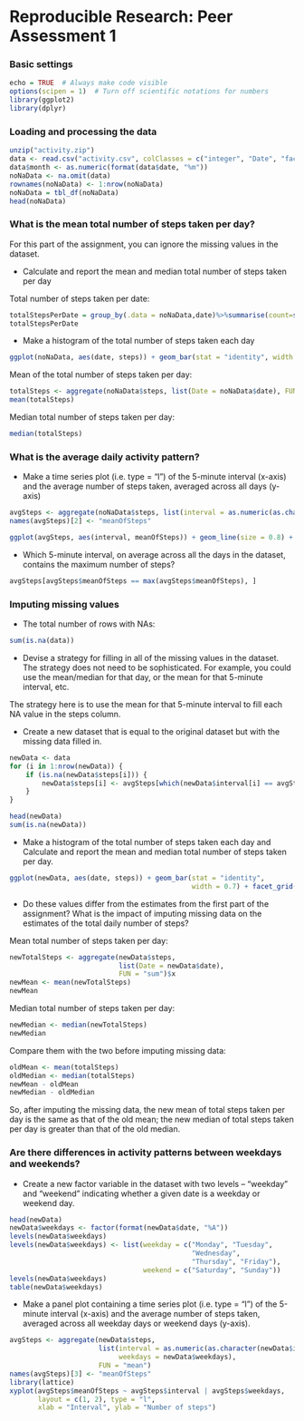 Reproducible Research: Peer Assessment 1
==========================================

### Basic settings
```r
echo = TRUE  # Always make code visible
options(scipen = 1)  # Turn off scientific notations for numbers
library(ggplot2)
library(dplyr)
```

### Loading and processing the data
```r
unzip("activity.zip")
data <- read.csv("activity.csv", colClasses = c("integer", "Date", "factor"))
data$month <- as.numeric(format(data$date, "%m"))
noNaData <- na.omit(data)
rownames(noNaData) <- 1:nrow(noNaData)
noNaData = tbl_df(noNaData)
head(noNaData)
```


### What is the mean total number of steps taken per day?
For this part of the assignment, you can ignore the missing values in the dataset.

* Calculate and report the mean and median total number of steps taken per day

Total number of steps taken per date:
```r
totalStepsPerDate = group_by(.data = noNaData,date)%>%summarise(count=sum(steps))
totalStepsPerDate
```
* Make a histogram of the total number of steps taken each day
```r
ggplot(noNaData, aes(date, steps)) + geom_bar(stat = "identity", width = 0.7) + facet_grid(. ~ month, scales = "free") + labs(title = "Total number of steps taken each day", x = "Date", y = "Total number of steps")
```

Mean of the total number of steps taken per day:
```r
totalSteps <- aggregate(noNaData$steps, list(Date = noNaData$date), FUN = "sum")$x
mean(totalSteps)
```
Median total number of steps taken per day:
```r
median(totalSteps)
```

### What is the average daily activity pattern?
* Make a time series plot (i.e. type = "l") of the 5-minute interval (x-axis) and the average number of steps taken, averaged across all days (y-axis)

```r
avgSteps <- aggregate(noNaData$steps, list(interval = as.numeric(as.character(noNaData$interval))), FUN = "mean")
names(avgSteps)[2] <- "meanOfSteps"

ggplot(avgSteps, aes(interval, meanOfSteps)) + geom_line(size = 0.8) + labs(title = "Time Series Plot of the 5-minute Interval", x = "5-minute intervals", y = "Average Number of Steps Taken")
```

* Which 5-minute interval, on average across all the days in the dataset, contains the maximum number of steps?
```r
avgSteps[avgSteps$meanOfSteps == max(avgSteps$meanOfSteps), ]
```

### Imputing missing values
* The total number of rows with NAs:

```r
sum(is.na(data))
```

* Devise a strategy for filling in all of the missing values in the dataset. The strategy does not need to be sophisticated. For example, you could use the mean/median for that day, or the mean for that 5-minute interval, etc.

The strategy here is to use the mean for that 5-minute interval to fill each NA value in the steps column.

* Create a new dataset that is equal to the original dataset but with the missing data filled in.

```r
newData <- data 
for (i in 1:nrow(newData)) {
    if (is.na(newData$steps[i])) {
        newData$steps[i] <- avgSteps[which(newData$interval[i] == avgSteps$interval), ]$meanOfSteps
    }
}

head(newData)
sum(is.na(newData))
```

* Make a histogram of the total number of steps taken each day and Calculate and report the mean and median total number of steps taken per day. 

```r
ggplot(newData, aes(date, steps)) + geom_bar(stat = "identity",                                            
                                             width = 0.7) + facet_grid(. ~ month, scales = "free") + labs(title = "Total number of steps taken each day (no missing data)", x = "Date", y = "Total number of steps")
```

* Do these values differ from the estimates from the first part of the assignment? What is the impact of imputing missing data on the estimates of the total daily number of steps?

Mean total number of steps taken per day:
```r
newTotalSteps <- aggregate(newData$steps, 
                           list(Date = newData$date), 
                           FUN = "sum")$x
newMean <- mean(newTotalSteps)
newMean
```
Median total number of steps taken per day:
```r
newMedian <- median(newTotalSteps)
newMedian
```
Compare them with the two before imputing missing data:
```r
oldMean <- mean(totalSteps)
oldMedian <- median(totalSteps)
newMean - oldMean
newMedian - oldMedian
```
So, after imputing the missing data, the new mean of total steps taken per day is the same as that of the old mean; the new median of total steps taken per day is greater than that of the old median.

### Are there differences in activity patterns between weekdays and weekends?

* Create a new factor variable in the dataset with two levels -- "weekday" and "weekend" indicating whether a given date is a weekday or weekend day.

```r
head(newData)
newData$weekdays <- factor(format(newData$date, "%A"))
levels(newData$weekdays)
levels(newData$weekdays) <- list(weekday = c("Monday", "Tuesday",
                                             "Wednesday", 
                                             "Thursday", "Friday"),
                                 weekend = c("Saturday", "Sunday"))
levels(newData$weekdays)
table(newData$weekdays)
```

* Make a panel plot containing a time series plot (i.e. type = "l") of the 5-minute interval (x-axis) and the average number of steps taken, averaged across all weekday days or weekend days (y-axis).

```r
avgSteps <- aggregate(newData$steps, 
                      list(interval = as.numeric(as.character(newData$interval)), 
                           weekdays = newData$weekdays),
                      FUN = "mean")
names(avgSteps)[3] <- "meanOfSteps"
library(lattice)
xyplot(avgSteps$meanOfSteps ~ avgSteps$interval | avgSteps$weekdays, 
       layout = c(1, 2), type = "l", 
       xlab = "Interval", ylab = "Number of steps")
```
